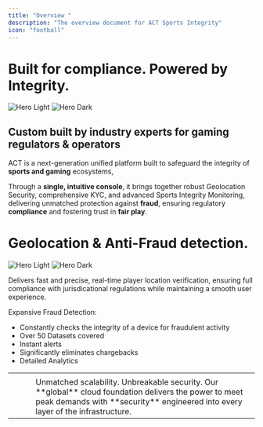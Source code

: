 ```yaml
---
title: "Overview "
description: "The overview document for ACT Sports Integrity"
icon: "football"
---
```


# Built for compliance. Powered by Integrity.

<img
  className="block dark:hidden"
  src="/images/SI-pic1-light.png"
  alt="Hero Light"
/>
<img
  className="hidden dark:block"
  src="/images/SI-pic1-dark.png"
  alt="Hero Dark"
/>

## Custom built by industry experts for gaming regulators & operators

ACT is a next-generation unified platform built to safeguard the integrity of **sports and gaming** ecosystems,

Through a **single, intuitive console**, it brings together robust Geolocation Security, comprehensive KYC, and advanced Sports Integrity Monitoring, delivering unmatched protection against **fraud**, ensuring regulatory **compliance** and fostering trust in **fair play**.

# Geolocation & Anti-Fraud detection.

<img
  className="block dark:hidden"
  src="/images/SI-pic2-light.png"
  alt="Hero Light"
/>
<img
  className="hidden dark:block"
  src="/images/SI-pic2-dark.png"
  alt="Hero Dark"
/>

Delivers fast and precise, real-time player location verification, ensuring full compliance with jurisdicational regulations while maintaining a smooth user experience.

Expansive Fraud Detection:
- Constantly checks the integrity of a device for fraudulent activity
- Over 50 Datasets covered
- Instant alerts
- Significantly eliminates chargebacks
- Detailed Analytics


<table width='100%'>
  <tr>
    <td><Icon icon="gear-complex" iconType="classic" size="24"/></td>
    <td></td>
    <td><Icon icon="file-certificate" iconType="duotone" size="48"/></td>
    <td></td>
  </tr>
  <tr>
    <td><Icon icon="file-certificate" iconType="duotone" size="48"/></td>
    <td></td>
    <td><Icon icon="gauge-high" iconType="duotone" size="24"/></td>
    <td>Unmatched scalability. Unbreakable security. Our **global** cloud foundation delivers the power to meet peak demands with **security** engineered into every layer of the infrastructure.</td>
  </tr>
</table>